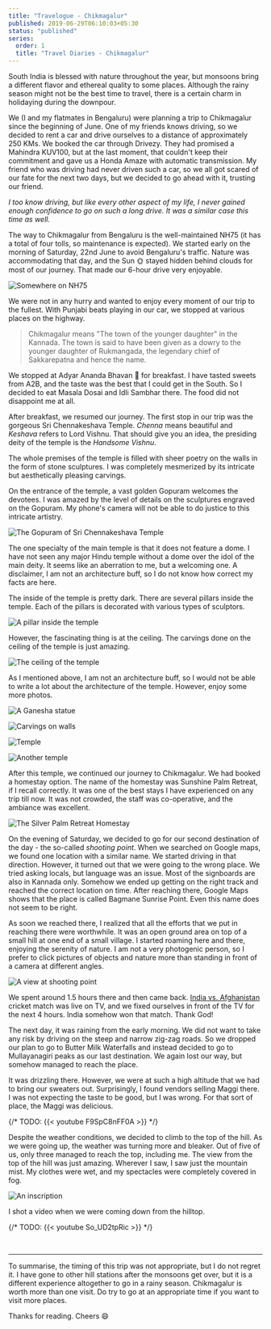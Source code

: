```yaml
---
title: "Travelogue - Chikmagalur"
published: 2019-06-29T06:10:03+05:30
status: "published"
series:
  order: 1
  title: "Travel Diaries - Chikmagalur"
---
```


South India is blessed with nature throughout the year, but monsoons bring a
different flavor and ethereal quality to some places. Although the rainy season
might not be the best time to travel, there is a certain charm in holidaying
during the downpour.

We (I and my flatmates in Bengaluru) were planning a trip to Chikmagalur since
the beginning of June. One of my friends knows driving, so we decided to rent a
car and drive ourselves to a distance of approximately 250 KMs. We booked the
car through Drivezy. They had promised a Mahindra KUV100, but at the last
moment, that couldn't keep their commitment and gave us a Honda Amaze with
automatic transmission. My friend who was driving had never driven such a car,
so we all got scared of our fate for the next two days, but we decided to go
ahead with it, trusting our friend.

_I too know driving, but like every other aspect of my life, I never gained
enough confidence to go on such a long drive. It was a similar case this time as
well._

The way to Chikmagalur from Bengaluru is the well-maintained NH75 (it has a
total of four tolls, so maintenance is expected). We started early on the
morning of Saturday, 22nd June to avoid Bengaluru's traffic. Nature was
accommodating that day, and the Sun 🌞 stayed hidden behind clouds for most of
our journey. That made our 6-hour drive very enjoyable.

![Somewhere on NH75](/images/posts/2019-06-29/bdiyaFI.jpg "Somewhere on NH75")

We were not in any hurry and wanted to enjoy every moment of our trip to the
fullest. With Punjabi beats playing in our car, we stopped at various places on
the highway.

> Chikmagalur means "The town of the younger daughter" in the Kannada. The town
> is said to have been given as a dowry to the younger daughter of Rukmangada,
> the legendary chief of Sakkarepatna and hence the name.

We stopped at Adyar Ananda Bhavan 🏨 for breakfast. I have tasted sweets from
A2B, and the taste was the best that I could get in the South. So I decided to
eat Masala Dosai and Idli Sambhar there. The food did not disappoint me at all.

After breakfast, we resumed our journey. The first stop in our trip was the
gorgeous Sri Chennakeshava Temple. _Chenna_ means beautiful and _Keshava_ refers
to Lord Vishnu. That should give you an idea, the presiding deity of the temple
is the _Handsome Vishnu_.

The whole premises of the temple is filled with sheer poetry on the walls in the
form of stone sculptures. I was completely mesmerized by its intricate but
aesthetically pleasing carvings.

On the entrance of the temple, a vast golden Gopuram welcomes the devotees. I
was amazed by the level of details on the sculptures engraved on the Gopuram. My
phone's camera will not be able to do justice to this intricate artistry.

![The Gopuram of Sri Chennakeshava Temple](/images/posts/2019-06-29/V6AAfuv.jpg "The Gopuram of Sri Chennakeshava Temple")

The one specialty of the main temple is that it does not feature a dome. I have
not seen any major Hindu temple without a dome over the idol of the main deity.
It seems like an aberration to me, but a welcoming one. A disclaimer, I am not
an architecture buff, so I do not know how correct my facts are here.

The inside of the temple is pretty dark. There are several pillars inside the
temple. Each of the pillars is decorated with various types of sculptors.

![A pillar inside the temple](/images/posts/2019-06-29/jhqoSTE.jpg "A pillar inside the temple")

However, the fascinating thing is at the ceiling. The carvings done on the
ceiling of the temple is just amazing.

![The ceiling of the temple](/images/posts/2019-06-29/074g3uO.jpg "The ceiling of the temple")

As I mentioned above, I am not an architecture buff, so I would not be able to
write a lot about the architecture of the temple. However, enjoy some more
photos.

![A Ganesha statue](/images/posts/2019-06-29/KknscQQ.jpg "A Ganesha statue")

![Carvings on walls](/images/posts/2019-06-29/jb3McxQ.jpg "Carvings on walls")

![Temple](/images/posts/2019-06-29/WQGjwur.jpg "Temple")

![Another temple](/images/posts/2019-06-29/jUYDuQd.jpg "Another temple")

After this temple, we continued our journey to Chikmagalur. We had booked a
homestay option. The name of the homestay was Sunshine Palm Retreat, if I recall
correctly. It was one of the best stays I have experienced on any trip till now.
It was not crowded, the staff was co-operative, and the ambiance was excellent.

![The Silver Palm Retreat Homestay](/images/posts/2019-06-29/JUTwVEN.jpg "The Silver Palm Retreat Homestay")

On the evening of Saturday, we decided to go for our second destination of the
day - the so-called _shooting point_. When we searched on Google maps, we found
one location with a similar name. We started driving in that direction. However,
it turned out that we were going to the wrong place. We tried asking locals, but
language was an issue. Most of the signboards are also in Kannada only. Somehow
we ended up getting on the right track and reached the correct location on time.
After reaching there, Google Maps shows that the place is called Bagmane Sunrise
Point. Even this name does not seem to be right.

As soon we reached there, I realized that all the efforts that we put in
reaching there were worthwhile. It was an open ground area on top of a small
hill at one end of a small village. I started roaming here and there, enjoying
the serenity of nature. I am not a very photogenic person, so I prefer to click
pictures of objects and nature more than standing in front of a camera at
different angles.

![A view at shooting point](/images/posts/2019-06-29/c84g6tX.jpg "A view at shooting point")

We spent around 1.5 hours there and then came back.
[India vs. Afghanistan](https://www.cricbuzz.com/live-cricket-scorecard/20264/ind-vs-afg-match-28-icc-cricket-world-cup-2019)
cricket match was live on TV, and we fixed ourselves in front of the TV for the
next 4 hours. India somehow won that match. Thank God!

The next day, it was raining from the early morning. We did not want to take any
risk by driving on the steep and narrow zig-zag roads. So we dropped our plan to
go to Butter Milk Waterfalls and instead decided to go to Mullayanagiri peaks as
our last destination. We again lost our way, but somehow managed to reach the
place.

It was drizzling there. However, we were at such a high altitude that we had to
bring our sweaters out. Surprisingly, I found vendors selling Maggi there. I was
not expecting the taste to be good, but I was wrong. For that sort of place, the
Maggi was delicious.

{/* TODO: {{< youtube F9SpC8nFF0A >}} */}

Despite the weather conditions, we decided to climb to the top of the hill. As
we were going up, the weather was turning more and bleaker. Out of five of us,
only three managed to reach the top, including me. The view from the top of the
hill was just amazing. Wherever I saw, I saw just the mountain mist. My clothes
were wet, and my spectacles were completely covered in fog.

![An inscription](/images/posts/2019-06-29/WSP3EE6.jpg "An inscription")

I shot a video when we were coming down from the hilltop.

{/* TODO: {{< youtube So_UD2tpRic  >}} */}

<br />

---

To summarise, the timing of this trip was not appropriate, but I do not regret
it. I have gone to other hill stations after the monsoons get over, but it is a
different experience altogether to go in a rainy season. Chikmagalur is worth
more than one visit. Do try to go at an appropriate time if you want to visit
more places.

Thanks for reading. Cheers :smile:
